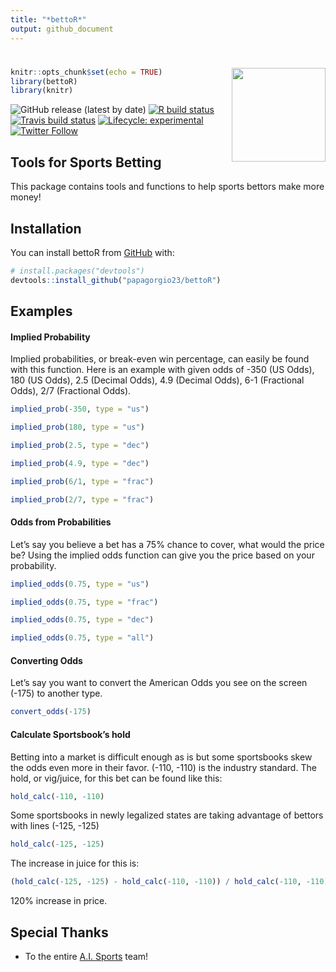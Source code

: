 ```yaml
---
title: "*bettoR*"
output: github_document
---
```


# <img src="man/figures/bettoR.png" width = "150" align="right" />

<!-- README.md is generated from README.Rmd. Please edit that file -->


```r
knitr::opts_chunk$set(echo = TRUE)
library(bettoR)
library(knitr)
```


<!-- badges: start -->
![GitHub release (latest by date)](https://img.shields.io/github/v/release/papagorgio23/bettoR)
[![R build status](https://github.com/papagorgio23/bettoR/workflows/R-CMD-check/badge.svg)](https://github.com/papagorgio23/bettoR/actions)
[![Travis build status](https://travis-ci.com/papagorgio23/bettoR.svg?branch=master)](https://travis-ci.com/github/papagorgio23/bettoR)
<!--[![Coverage Status](https://img.shields.io/coveralls/github/papagorgio23/bettoR)](https://img.shields.io/coveralls/github/papagorgio23/bettoR)
https://img.shields.io/codecov/c/github/papagorgio23/bettoR?style=plastic&token=4dcb468f-32ee-42a9-b610-92f9a6d0c896
[![Coverage Status](https://img.shields.io/codecov/c/github/ellessenne/rsimsum/master.svg)](https://codecov.io/github/ellessenne/rsimsum?branch=master) 
[![Coverage Status](https://img.shields.io/codecov/c/github/papagorgio23/bettoR?style=plastic&token=4dcb468f-32ee-42a9-b610-92f9a6d0c896)](https://codecov.io/github/papagorgio23/bettoR?branch=master)-->
[![Lifecycle: experimental](https://img.shields.io/badge/lifecycle-experimental-orange.svg)](https://www.tidyverse.org/lifecycle/#experimental)
[![Twitter Follow](https://img.shields.io/twitter/follow/theFirmAISports?style=social)](https://twitter.com/theFirmAISports)
<!-- badges: end -->



## Tools for Sports Betting

This package contains tools and functions to help sports bettors make more money!

## Installation

You can install bettoR from [GitHub](https://github.com/papagorgio23/bettoR) with:

```r
# install.packages("devtools")
devtools::install_github("papagorgio23/bettoR")
```



## Examples



#### Implied Probability

Implied probabilities, or break-even win percentage, can easily be found with this function. Here is an example with given odds of -350 (US Odds), 180 (US Odds), 2.5 (Decimal Odds), 4.9 (Decimal Odds), 6-1 (Fractional Odds), 2/7 (Fractional Odds).

```r
implied_prob(-350, type = "us")
```

```r
implied_prob(180, type = "us")
```

```r
implied_prob(2.5, type = "dec")
```


```r
implied_prob(4.9, type = "dec")
```


```r
implied_prob(6/1, type = "frac")
```


```r
implied_prob(2/7, type = "frac")
```


#### Odds from Probabilities

Let's say you believe a bet has a 75% chance to cover, what would the price be? Using the implied odds function can give you the price based on your probability.

```r
implied_odds(0.75, type = "us")
```

```r
implied_odds(0.75, type = "frac")
```

```r
implied_odds(0.75, type = "dec")
```

```r
implied_odds(0.75, type = "all")
```

#### Converting Odds

Let's say you want to convert the American Odds you see on the screen (-175) to another type.

```r
convert_odds(-175)
```


#### Calculate Sportsbook's hold

Betting into a market is difficult enough as is but some sportsbooks skew the odds even more in their favor. (-110, -110) is the industry standard. The hold, or vig/juice, for this bet can be found like this:

```r
hold_calc(-110, -110)
```

Some sportsbooks in newly legalized states are taking advantage of bettors with lines (-125, -125)

```r
hold_calc(-125, -125)
```

The increase in juice for this is:

```r
(hold_calc(-125, -125) - hold_calc(-110, -110)) / hold_calc(-110, -110)
```

120% increase in price.




## Special Thanks 

* To the entire [A.I. Sports](https://aisportsfirm.com/home/our-team/) team!
